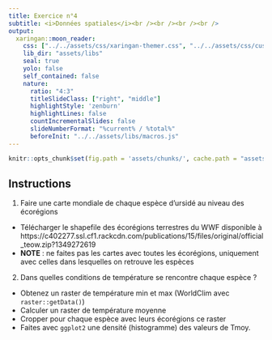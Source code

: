 ```yaml
---
title: Exercice n°4
subtitle: <i>Données spatiales</i><br /><br /><br /><br />
output:
  xaringan::moon_reader:
    css: ["../../assets/css/xaringan-themer.css", "../../assets/css/custom.css"]
    lib_dir: "assets/libs"
    seal: true
    yolo: false
    self_contained: false
    nature:
      ratio: "4:3"
      titleSlideClass: ["right", "middle"]
      highlightStyle: 'zenburn'
      highlightLines: false
      countIncrementalSlides: false
      slideNumberFormat: "%current% / %total%"
      beforeInit: "../../assets/libs/macros.js"
---
```


```r
knitr::opts_chunk$set(fig.path = 'assets/chunks/', cache.path = "assets/cache/")
```



## Instructions

1) Faire une carte mondiale de chaque espèce d'ursidé au niveau des écorégions
  - Télécharger le shapefile des écorégions terrestres du WWF disponible à
  https://c402277.ssl.cf1.rackcdn.com/publications/15/files/original/official_teow.zip?1349272619
  - **NOTE** : ne faites pas les cartes avec toutes les écorégions, uniquement avec celles dans lesquelles on retrouve les espèces

2) Dans quelles conditions de température se rencontre chaque espèce ?
  - Obtenez un raster de température min et max (WorldClim avec `raster::getData()`)
  - Calculer un raster de température moyenne
  - Cropper pour chaque espèce avec leurs écorégions ce raster
  - Faites avec `ggplot2` une densité (histogramme) des valeurs de Tmoy.
